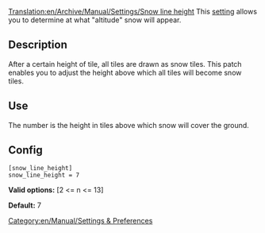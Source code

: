 [[Translation:en/Archive/Manual/Settings/Snow line height]]
This [[en/Archive/Manual/Settings/Advanced Settings|setting]] allows you to determine at what "altitude" snow will appear.  

== Description ==

After a certain height of tile, all tiles are drawn as snow tiles. This patch enables you to adjust the height above which all tiles will become snow tiles.

== Use ==

The number is the height in tiles above which snow will cover the ground.

== Config ==

<pre>
[snow_line_height]
snow_line_height = 7
</pre>

'''Valid options:''' [2 <= n <= 13]

'''Default:''' 7

[[Category:en/Manual/Settings & Preferences]]
